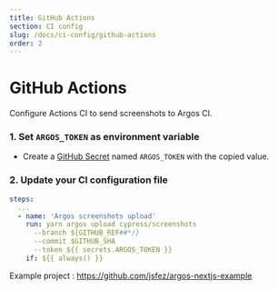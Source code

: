 ```yaml
---
title: GitHub Actions
section: CI config
slug: /docs/ci-config/github-actions
order: 2
---
```


# GitHub Actions

Configure Actions CI to send screenshots to Argos CI.

### 1. Set `ARGOS_TOKEN` as environment variable

- Create a [GitHub Secret](https://docs.github.com/en/actions/security-guides/encrypted-secrets#creating-encrypted-secrets-for-a-repository) named `ARGOS_TOKEN` with the copied value.

### 2. Update your CI configuration file

```yml
steps:
  ...
  - name: 'Argos screenshots upload'
    run: yarn argos upload cypress/screenshots
      --branch ${GITHUB_REF##*/}
      --commit $GITHUB_SHA
      --token ${{ secrets.ARGOS_TOKEN }}
    if: ${{ always() }}
```

Example project : https://github.com/jsfez/argos-nextjs-example
